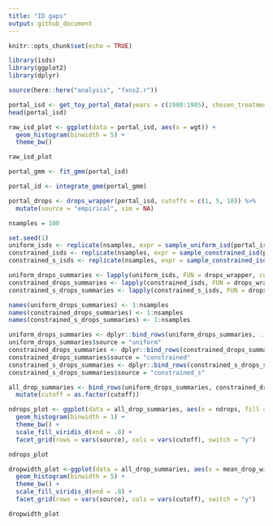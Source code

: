 ```yaml
---
title: "ID gaps"
output: github_document
---
```


```r
knitr::opts_chunk$set(echo = TRUE)
```
```r
library(isds)
library(ggplot2)
library(dplyr)

source(here::here("analysis", "fxns2.r"))

portal_isd <- get_toy_portal_data(years = c(1980:1985), chosen_treatment = "control")
head(portal_isd)

raw_isd_plot <- ggplot(data = portal_isd, aes(x = wgt)) +
  geom_histogram(binwidth = 5) +
  theme_bw()

raw_isd_plot

portal_gmm <- fit_gmm(portal_isd)

portal_id <- integrate_gmm(portal_gmm)

portal_drops <- drops_wrapper(portal_isd, cutoffs = c(1, 5, 10)) %>%
  mutate(source = "empirical", sim = NA)

nsamples = 100

set.seed(1)
uniform_isds <- replicate(nsamples, expr = sample_uniform_isd(portal_isd), simplify = F)
constrained_isds <- replicate(nsamples, expr = sample_constrained_isd(portal_isd, size_relationship = "none"), simplify = F)
constrained_s_isds <- replicate(nsamples, expr = sample_constrained_isd(portal_isd, size_relationship = "negative"), simplify = F)

uniform_drops_summaries <- lapply(uniform_isds, FUN = drops_wrapper, cutoffs = c(1, 5, 10))
constrained_drops_summaries <- lapply(constrained_isds, FUN = drops_wrapper, cutoffs = c(1, 5, 10))
constrained_s_drops_summaries <- lapply(constrained_s_isds, FUN = drops_wrapper, cutoffs = c(1, 5, 10))

names(uniform_drops_summaries) <- 1:nsamples
names(constrained_drops_summaries) <- 1:nsamples
names(constrained_s_drops_summaries) <- 1:nsamples

uniform_drops_summaries <- dplyr::bind_rows(uniform_drops_summaries, .id = "sim")
uniform_drops_summaries$source = "uniform"
constrained_drops_summaries <- dplyr::bind_rows(constrained_drops_summaries, .id = "sim")
constrained_drops_summaries$source = "constrained"
constrained_s_drops_summaries <- dplyr::bind_rows(constrained_s_drops_summaries, .id = "sim")
constrained_s_drops_summaries$source = "constrained_s"

all_drop_summaries <- bind_rows(uniform_drops_summaries, constrained_drops_summaries, constrained_s_drops_summaries, portal_drops) %>%
  mutate(cutoff = as.factor(cutoff))

ndrops_plot <- ggplot(data = all_drop_summaries, aes(x = ndrops, fill = cutoff)) +
  geom_histogram(binwidth = 1) +
  theme_bw() +
  scale_fill_viridis_d(end = .8) +
  facet_grid(rows = vars(source), cols = vars(cutoff), switch = "y")

ndrops_plot

dropwidth_plot <-ggplot(data = all_drop_summaries, aes(x = mean_drop_width, fill = cutoff)) +
  geom_histogram(binwidth = 5) +
  theme_bw() +
  scale_fill_viridis_d(end = .8) +
  facet_grid(rows = vars(source), cols = vars(cutoff), switch = "y")

dropwidth_plot

```
